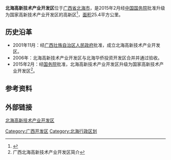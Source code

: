 '''北海高新技术产业开发区'''位于[[广西省|广西省]][[北海市|北海市]]，是2015年2月经[[中华人民共和国国务院|中国国务院]]批准升级为国家高新技术产业开发区的高新区<ref>{{cite web |url=http://news.xinhuanet.com/house/nn/2015-03-31/c_1114813575.htm |date=2015-03-31 |title=北海高新区升级为国家高新技术产业开发区 |accessdate=2016-05-18 |publisher=新华网 }}</ref>，[[面积|面积]]25.4平方公里。

== 历史沿革 ==
*2001年11月：经[[广西壮族自治区人民政府|广西壮族自治区人民政府]]批准，成立北海高新技术产业开发区。
*2006年：北海高新技术产业开发区与北海华侨投资开发区合并并通过验收。
*2015年2月：经[[中华人民共和国国务院|国务院]]批准，北海高新技术产业开发区升级为国家高新技术产业开发区<ref>广西北海高新技术产业开发区简介</ref>。

== 参考资料 ==
{{reflist}}

== 外部链接 ==
[http://bhgxq.gov.cn/index.php 北海高新技术产业开发区]{{Dead link|date=2019年10月 |bot=InternetArchiveBot |fix-attempted=yes }}

{{国家级高新技术产业开发区}}
[[Category:广西开发区|Category:广西开发区]]
[[Category:北海行政区划|Category:北海行政区划]]